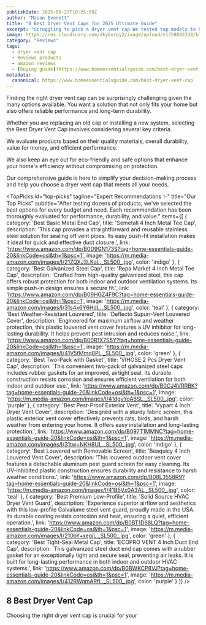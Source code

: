 ```yaml
---
publishDate: 2025-09-27T10:25:59Z
author: "Mason Everett"
title: "8 Best Dryer Vent Caps for 2025 Ultimate Guide"
excerpt: "Struggling to pick a dryer vent cap We tested top models to help you find the perfect durable and efficient option for your home Make your choice with confidence"
image: https://res.cloudinary.com/dky6urpy2/image/upload/v1758882338/blog_image_1758882338_cyeqii.webp
category: "Reviews"
tags:
  - dryer vent cap
  - Reviews products
  - amazon reviews
  - [buying guide](https://www.homeessentialsguide.com/best-dryer-vent-hood)
metadata:
  canonical: https://www.homeessentialsguide.com/best-dryer-vent-cap
---
```



<p>Finding the right dryer vent cap can be surprisingly challenging given the many options available. You want a solution that not only fits your home but also offers reliable performance and long-term durability.</p>
<p>Whether you are replacing an old cap or installing a new system, selecting the Best Dryer Vent Cap involves considering several key criteria.</p>
<p>We evaluate products based on their quality materials, overall durability, value for money, and efficient performance.</p>
<p>We also keep an eye out for eco-friendly and safe options that enhance your home's efficiency without compromising on protection.</p>
<p>Our comprehensive guide is here to simplify your decision-making process and help you choose a dryer vent cap that meets all your needs.</p>

<TopPicks
  id="top-picks"
  tagline="Expert Recommendations ✨"
  title="Our Top Picks"
  subtitle="After testing dozens of products, we've selected the best options for every budget and need. Each recommendation has been thoroughly evaluated for performance, durability, and value."
  items={[
    {
      category: 'Best Basic Metal End Cap',
      title: 'Semetall 4 Inch Metal Tee Cap',
      description: 'This cap provides a straightforward and reusable stainless steel solution for sealing off vent pipes. Its easy push-fit installation makes it ideal for quick and effective duct closure.',
      link: 'https://www.amazon.com/dp/B0D9GN173S?tag=home-essentials-guide-20&linkCode=osi&th=1&psc=1',
      image: 'https://m.media-amazon.com/images/I/21ZQXJ3LKoL._SL500_.jpg',
      color: 'indigo'
    },
    {
      category: 'Best Galvanized Steel Cap',
      title: 'Repa Market 4 Inch Metal Tee Cap',
      description: 'Crafted from high-quality galvanized steel, this cap offers robust protection for both indoor and outdoor ventilation systems. Its simple push-in design ensures a secure fit.',
      link: 'https://www.amazon.com/dp/B09HGZ4F9C?tag=home-essentials-guide-20&linkCode=osi&th=1&psc=1',
      image: 'https://m.media-amazon.com/images/I/31s4x6Y6HdL._SL500_.jpg',
      color: 'teal'
    },
    {
      category: 'Best Weather-Resistant Louvered',
      title: 'Deflecto Supurr-Vent Louvered Cover',
      description: 'Engineered for maximum airflow and weather protection, this plastic louvered vent cover features a UV inhibitor for long-lasting durability. It helps prevent pest intrusion and reduces noise.',
      link: 'https://www.amazon.com/dp/B00R1X7S5Y?tag=home-essentials-guide-20&linkCode=osi&th=1&psc=1',
      image: 'https://m.media-amazon.com/images/I/41V5fMmq8PL._SL500_.jpg',
      color: 'green'
    },
    {
      category: 'Best Two-Pack with Gasket',
      title: 'VIHOSE 2 Pcs Dryer Vent Cap',
      description: 'This convenient two-pack of galvanized steel caps includes rubber gaskets for an improved, airtight seal. Its durable construction resists corrosion and ensures efficient ventilation for both indoor and outdoor use.',
      link: 'https://www.amazon.com/dp/B0CJ4VRRBK?tag=home-essentials-guide-20&linkCode=osi&th=1&psc=1',
      image: 'https://m.media-amazon.com/images/I/41dgvYoA6SL._SL500_.jpg',
      color: 'purple'
    },
    {
      category: 'Best Pest-Proof Exterior Vent',
      title: 'Vypart 4 Inch Dryer Vent Cover',
      description: 'Designed with a sturdy fabric screen, this plastic exterior vent cover effectively prevents rats, birds, and harsh weather from entering your home. It offers easy installation and long-lasting protection.',
      link: 'https://www.amazon.com/dp/B097T1MMNC?tag=home-essentials-guide-20&linkCode=osi&th=1&psc=1',
      image: 'https://m.media-amazon.com/images/I/31tw+NKH8UL._SL500_.jpg',
      color: 'indigo'
    },
    {
      category: 'Best Louvered with Removable Screen',
      title: 'Beaquicy 4 Inch Louvered Vent Cover',
      description: 'This louvered outdoor vent cover features a detachable aluminum pest guard screen for easy cleaning. Its UV-inhibited plastic construction ensures durability and resistance to harsh weather conditions.',
      link: 'https://www.amazon.com/dp/B08L3558R9?tag=home-essentials-guide-20&linkCode=osi&th=1&psc=1',
      image: 'https://m.media-amazon.com/images/I/41B5Vx0A3AL._SL500_.jpg',
      color: 'teal'
    },
    {
      category: 'Best Premium Low-Profile',
      title: 'Solid Source HVAC Dryer Vent Guard',
      description: 'Experience superior airflow and aesthetics with this low-profile Galvalume steel vent guard, proudly made in the USA. Its durable coating resists corrosion and heat, ensuring a quiet, efficient operation.',
      link: 'https://www.amazon.com/dp/B0BT1D68LQ?tag=home-essentials-guide-20&linkCode=osi&th=1&psc=1',
      image: 'https://m.media-amazon.com/images/I/210bY+xegjL._SL500_.jpg',
      color: 'green'
    },
    {
      category: 'Best Tight-Seal Metal Cap',
      title: 'ECOPRO VENT 4 Inch Duct End Cap',
      description: 'This galvanized steel duct end cap comes with a rubber gasket for an exceptionally tight and secure seal, preventing air leaks. It is built for long-lasting performance in both indoor and outdoor HVAC systems.',
      link: 'https://www.amazon.com/dp/B0BWKCP8VJ?tag=home-essentials-guide-20&linkCode=osi&th=1&psc=1',
      image: 'https://m.media-amazon.com/images/I/412RWqmARfL._SL500_.jpg',
      color: 'purple'
    }
  ]}
/>

## 8 Best Dryer Vent Cap

Choosing the right dryer vent cap is crucial for your